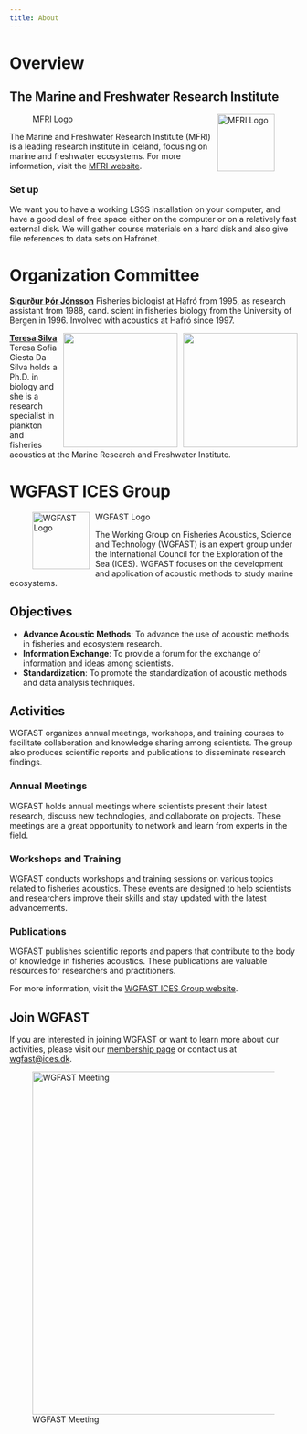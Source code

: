 ```yaml
---
title: About
---
```


# Overview

## The Marine and Freshwater Research Institute

![MFRI Logo](images/hafro.png){style="float:right;padding: 0 0 0 10px;" fig-alt="MFRI Logo" width="100"}

The Marine and Freshwater Research Institute (MFRI) is a leading research institute in Iceland, focusing on marine and freshwater ecosystems. For more information, visit the [MFRI website](https://www.hafogvatn.is/en).

### Set up

We want you to have a working LSSS installation on your computer, and have a good deal of free space either on the computer or on a relatively fast external disk. We will gather course materials on a hard disk and also give file references to data sets on Hafrónet.

# Organization Committee

[**Sigurður Þór Jónsson**](http://heima.hafro.is/~sigurdur/) Fisheries biologist at Hafró from 1995, as research assistant from 1988, cand. scient in fisheries biology from the University of Bergen in 1996. Involved with acoustics at Hafró since 1997.

![](images/stj_posit.JPEG){style="float:right;padding: 0 0 0 10px;" fig-alt="Headshot of Siggi" width="200"}

![](images/teresa.png){style="float:right;padding: 0 0 0 10px;" fig-alt="Headshot of Teresa" width="200"}

[**Teresa Silva**](http://heima.hafro.is/~teresa/) Teresa Sofia Giesta Da Silva holds a Ph.D. in biology and she is a research specialist in plankton and fisheries acoustics at the Marine Research and Freshwater Institute.

# WGFAST ICES Group

![WGFAST Logo](images/wgfast_logo.png){style="float:left;padding: 0 10px 10px 0;" fig-alt="WGFAST Logo" width="100"}

The Working Group on Fisheries Acoustics, Science and Technology (WGFAST) is an expert group under the International Council for the Exploration of the Sea (ICES). WGFAST focuses on the development and application of acoustic methods to study marine ecosystems.

## Objectives

-   **Advance Acoustic Methods**: To advance the use of acoustic methods in fisheries and ecosystem research.
-   **Information Exchange**: To provide a forum for the exchange of information and ideas among scientists.
-   **Standardization**: To promote the standardization of acoustic methods and data analysis techniques.

## Activities

WGFAST organizes annual meetings, workshops, and training courses to facilitate collaboration and knowledge sharing among scientists. The group also produces scientific reports and publications to disseminate research findings.

### Annual Meetings

WGFAST holds annual meetings where scientists present their latest research, discuss new technologies, and collaborate on projects. These meetings are a great opportunity to network and learn from experts in the field.

### Workshops and Training

WGFAST conducts workshops and training sessions on various topics related to fisheries acoustics. These events are designed to help scientists and researchers improve their skills and stay updated with the latest advancements.

### Publications

WGFAST publishes scientific reports and papers that contribute to the body of knowledge in fisheries acoustics. These publications are valuable resources for researchers and practitioners.

For more information, visit the [WGFAST ICES Group website](https://www.ices.dk/community/groups/Pages/WGFAST.aspx).

## Join WGFAST

If you are interested in joining WGFAST or want to learn more about our activities, please visit our [membership page](https://www.ices.dk/community/groups/Pages/WGFAST.aspx) or contact us at [wgfast\@ices.dk](mailto:wgfast@ices.dk).

![WGFAST Meeting](images/wgfast_meeting.jpg){style="display:block;margin:auto;" fig-alt="WGFAST Meeting" width="600"}
